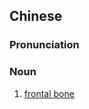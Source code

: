 {{also|额骨}}
==Chinese==
{{zh-forms|s=额骨}}

===Pronunciation===
{{zh-pron
|m=égǔ
|c=ngaak6 gwat1
|cat=n
}}

===Noun===
{{zh-noun}}

# {{lb|zh|skeleton}} [[frontal bone]]